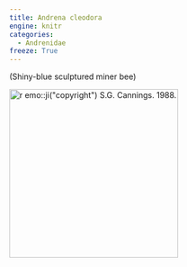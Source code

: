 ```yaml
---
title: Andrena cleodora
engine: knitr
categories:
  - Andrenidae
freeze: True
---
```

(Shiny-blue sculptured miner bee)

[![`r emo::ji("copyright")` S.G. Cannings. 1988.](https://inaturalist-open-data.s3.amazonaws.com/photos/90328827/medium.jpeg){height=300}](https://www.zoology.ubc.ca/entomology/main/Hymenoptera/Andrenidae/Andrena%20cleodora%20female%20(3lateral).jpg)
